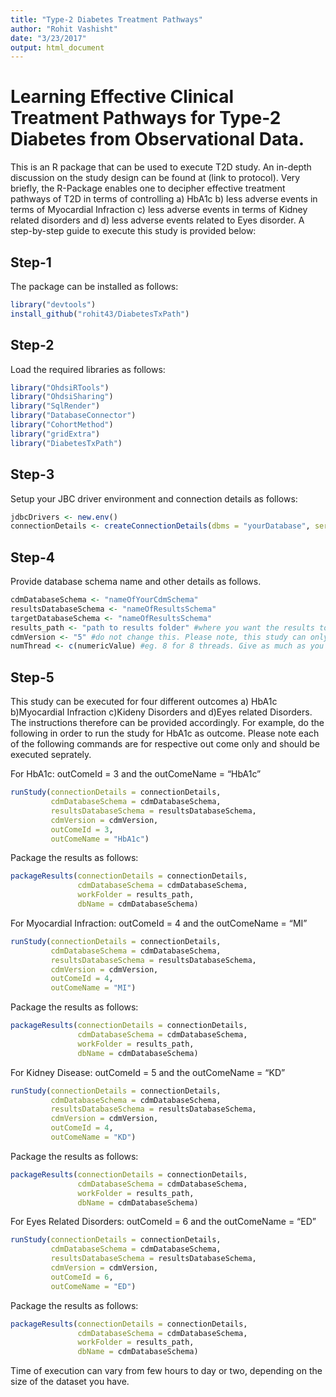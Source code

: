 ```yaml
---
title: "Type-2 Diabetes Treatment Pathways"
author: "Rohit Vashisht"
date: "3/23/2017"
output: html_document
---
```

# Learning Effective Clinical Treatment Pathways for Type-2 Diabetes from Observational Data.
This is an R package that can be used to execute T2D study. An in-depth discussion on the study design can be found at (link to protocol). Very briefly, the R-Package enables one to decipher effective treatment pathways of T2D in terms of controlling a) HbA1c b) less adverse events in terms of Myocardial Infraction c) less adverse events in terms of Kidney related disorders and d) less adverse events related to Eyes disorder. A step-by-step guide to execute this study is provided below: 

## Step-1
The package can be installed as follows:
```r
library("devtools")
install_github("rohit43/DiabetesTxPath")
```

## Step-2
Load the required libraries as follows:

```r
library("OhdsiRTools")
library("OhdsiSharing")
library("SqlRender")
library("DatabaseConnector")
library("CohortMethod")
library("gridExtra")
library("DiabetesTxPath")
```
## Step-3
Setup your JBC driver environment and connection details as follows:
```r
jdbcDrivers <- new.env()
connectionDetails <- createConnectionDetails(dbms = "yourDatabase", server = "yourServer",user = "yourUserName", password = "yourPassword",port = "yourPort")
```

## Step-4
Provide database schema name and other details as follows.

```r
cdmDatabaseSchema <- "nameOfYourCdmSchema"
resultsDatabaseSchema <- "nameOfResultsSchema"
targetDatabaseSchema <- "nameOfResultsSchema"
results_path <- "path to results folder" #where you want the results to be saved.
cdmVersion <- "5" #do not change this. Please note, this study can only be executed on CDMV5
numThread <- c(numericValue) #eg. 8 for 8 threads. Give as much as you can :) 
```

## Step-5
This study can be executed for four different outcomes a) HbA1c b)Myocardial Infraction c)Kideny Disorders and d)Eyes related Disorders. The instructions therefore can be provided accordingly. For example, do the following in order to run the study for HbA1c as outcome. Please note each of the following commands are for respective out come only and should be executed seprately.

For HbA1c: outComeId = 3 and the outComeName = "HbA1c"
```r
runStudy(connectionDetails = connectionDetails,
         cdmDatabaseSchema = cdmDatabaseSchema, 
         resultsDatabaseSchema = resultsDatabaseSchema, 
         cdmVersion = cdmVersion, 
         outComeId = 3, 
         outComeName = "HbA1c")
```
Package the results as follows:
```r
packageResults(connectionDetails = connectionDetails, 
               cdmDatabaseSchema = cdmDatabaseSchema, 
               workFolder = results_path, 
               dbName = cdmDatabaseSchema)
```

For Myocardial Infraction: outComeId = 4 and the outComeName = "MI"
```r
runStudy(connectionDetails = connectionDetails,
         cdmDatabaseSchema = cdmDatabaseSchema, 
         resultsDatabaseSchema = resultsDatabaseSchema, 
         cdmVersion = cdmVersion, 
         outComeId = 4, 
         outComeName = "MI")
```
Package the results as follows:
```r
packageResults(connectionDetails = connectionDetails, 
               cdmDatabaseSchema = cdmDatabaseSchema, 
               workFolder = results_path, 
               dbName = cdmDatabaseSchema)
```

For Kidney Disease: outComeId = 5 and the outComeName = "KD"
```r
runStudy(connectionDetails = connectionDetails,
         cdmDatabaseSchema = cdmDatabaseSchema, 
         resultsDatabaseSchema = resultsDatabaseSchema, 
         cdmVersion = cdmVersion, 
         outComeId = 4, 
         outComeName = "KD")
```
Package the results as follows:
```r
packageResults(connectionDetails = connectionDetails, 
               cdmDatabaseSchema = cdmDatabaseSchema, 
               workFolder = results_path, 
               dbName = cdmDatabaseSchema)
```

For Eyes Related Disorders: outComeId = 6 and the outComeName = "ED"
```r
runStudy(connectionDetails = connectionDetails,
         cdmDatabaseSchema = cdmDatabaseSchema, 
         resultsDatabaseSchema = resultsDatabaseSchema, 
         cdmVersion = cdmVersion, 
         outComeId = 6, 
         outComeName = "ED")
```
Package the results as follows:
```r
packageResults(connectionDetails = connectionDetails, 
               cdmDatabaseSchema = cdmDatabaseSchema, 
               workFolder = results_path, 
               dbName = cdmDatabaseSchema)
```




Time of execution can vary from few hours to day or two, depending on the size of the dataset you have. 

